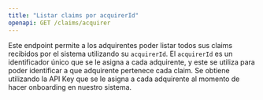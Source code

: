 ```yaml
---
title: "Listar claims por acquirerId"
openapi: GET /claims/acquirer
---
```


Este endpoint permite a los adquirentes poder listar todos sus claims recibidos por el sistema utilizando su `acquirerId`.
El `acquirerId` es un identificador único que se le asigna a cada adquirente, y este se utiliza para poder identificar a que adquirente pertenece cada claim.
Se obtiene utilizando la API Key que se le asigna a cada adquirente al momento de hacer onboarding en nuestro sistema.
